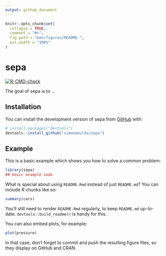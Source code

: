 ```yaml
---
output: github_document
---
```


<!-- README.md is generated from README.Rmd. Please edit that file -->

```r
knitr::opts_chunk$set(
  collapse = TRUE,
  comment = "#>",
  fig.path = "man/figures/README-",
  out.width = "100%"
)
```

# sepa

<!-- badges: start -->
[![R-CMD-check](https://github.com/simonmoulds/sepa/actions/workflows/R-CMD-check.yaml/badge.svg)](https://github.com/simonmoulds/sepa/actions/workflows/R-CMD-check.yaml)
<!-- badges: end -->

The goal of sepa is to ...

## Installation

You can install the development version of sepa from [GitHub](https://github.com/) with:

``` r
# install.packages("devtools")
devtools::install_github("simonmoulds/sepa")
```

## Example

This is a basic example which shows you how to solve a common problem:

```r
library(sepa)
## basic example code
```

What is special about using `README.Rmd` instead of just `README.md`? You can include R chunks like so:

```r
summary(cars)
```

You'll still need to render `README.Rmd` regularly, to keep `README.md` up-to-date. `devtools::build_readme()` is handy for this.

You can also embed plots, for example:

```r
plot(pressure)
```

In that case, don't forget to commit and push the resulting figure files, so they display on GitHub and CRAN.
